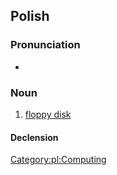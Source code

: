 ==Polish==

===Pronunciation===
* {{IPA|[dɨsˈkjɛtka]|lang=pl}}

===Noun===
{{infl|pl|noun|g=f}}

# [[floppy disk]]

====Declension====
{{pl-decl-noun-ka|dyskiet}}

[[Category:pl:Computing]]